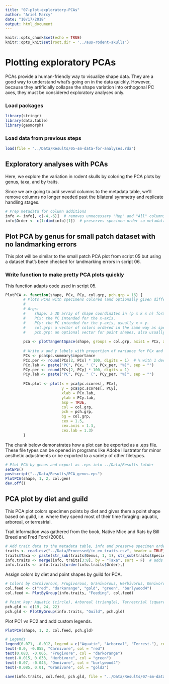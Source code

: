 ```yaml
---
title: "07-plot-exploratory-PCAs"
author: "Ariel Marcy"
date: "10/17/2018"
output: html_document
---
```


```r
knitr::opts_chunk$set(echo = TRUE)
knitr::opts_knit$set(root.dir = '../aus-rodent-skulls')
```

# Plotting exploratory PCAs
PCAs provide a human-friendly way to visualize shape data. They are a good way to understand what's going on in the data quickly. However, because they artificially collapse the shape variation into orthogonal PC axes, they must be considered exploratory analyses only.

### Load packages
```r
library(stringr)
library(data.table)
library(geomorph)
```

### Load data from previous steps
```r
load(file = "../Data/Results/05-sm-data-for-analyses.rda")
```

## Exploratory analyses with PCAs
Here, we explore the variation in rodent skulls by coloring the PCA plots by genus, taxa, and by traits.

Since we are going to add several columns to the metadata table, we'll remove columns no longer needed past the bilateral symmetry and replicate handling stages. 
```r
# Prep metadata for column additions
info <- info[, c(-4,-6)]  # removes unnecessary "Rep" and "All" columns
info$Order <- c(1:dim(info)[1])  # preserves specimen order so metadata matches shape data
```

## Plot PCA by genus for small patch dataset with no landmarking errors
This plot will be similar to the small patch PCA plot from script 05 but using a dataset that's been checked for landmarking errors in script 06.

### Write function to make pretty PCA plots quickly
This function adapts code used in script 05.
```r
PlotPCA <- function(shape, PCx, PCy, col.grp, pch.grp = 16) {
        # Plots PCAs with specimens colored (and optionally given different points) according to groups, reports PC axis variation in %.
        # 
        # Args:
        #    shape: a 3D array of shape coordinates in (p x k x n) format
        #    PCx: the PC intended for the x-axis.
        #    PCy: the PC intended for the y-axis, usually x > y. 
        #    col.grp: a vector of colors ordered in the same way as specimens, usually made with PlotByGroup() function.
        #    pch.grp: an optional vector for point shapes, also usually made with PlotByGroup() function. Default is a filled circle.
        
        pca <- plotTangentSpace(shape, groups = col.grp, axis1 = PCx, axis2 = PCy, verbose = T)
        
        # Write x and y labels with proportion of variance for PCx and PCy
        PCs <- pca$pc.summary$importance
        PCx.per <- round(PCs[2, PCx] * 100, digits = 1)  # % with 1 decimal
        PCx.lab <- paste("PC", PCx, " (", PCx_per, "%)", sep = "")
        PCy.per <- round(PCs[2, PCy] * 100, digits = 1)
        PCy.lab <- paste("PC", PCy, " (", PCy_per, "%)", sep = "")
        
        PCA.plot <- plot(x = pca$pc.scores[, PCx],
                         y = pca$pc.scores[, PCy], 
                         xlab = PCx.lab, 
                         ylab = PCy.lab,
                         asp = TRUE,
                         col = col.grp, 
                         pch = pch.grp, 
                         bg = col.grp,
                         cex = 1.5,
                         cex.axis = 1.3, 
                         cex.lab = 1.3)
        }
```

The chunk below demonstrates how a plot can be exported as a .eps file. These file types can be opened in programs like Adobe Illustrator for minor aesthetic adjustments or be exported to a variety of other filetypes.
```r
# Plot PCA by genus and export as .eps into ../Data/Results folder
setEPS()
postscript("../Data/Results/PCA_genus.eps")
PlotPCA(shape, 1, 2, col.gen)
dev.off()
```

## PCA plot by diet and guild
This PCA plot colors specimen points by diet and gives them a point shape based on guild, i.e. where they spend most of their time foraging: aquatic, arboreal, or terrestrial.

Trait information was gathered from the book, Native Mice and Rats by Bill Breed and Fred Ford (2006). 
```r
# Add trait data to the metadata table, info and preserve specimen order
traits <- read.csv("../Data/Processed/in_ex_traits.csv", header = TRUE)
traits$Taxa <- paste(str_sub(traits$Genus, 1, 1), str_sub(traits$Species, 1, 3), sep = "_")  # make matching Taxa column
info.traits <- merge(info, traits[3:8], by = "Taxa", sort = F)  # adds only new columns from the trait data frame
info.traits <- info.traits[order(info.traits$Order),] 
```

Assign colors by diet and point shapes by guild for PCA.
```r
# Colors by Carnivorous, Frugivorous, Granivorous, Herbivorus, Omnivorous
col.feed <- c("red", "darkorange", "gold", "green", "burlywood4")
col.feed <- PlotByGroup(info.traits, "Feeding", col.feed)

# Point key: Aquatic (circle), Arboreal (triangle), Terrestrial (square)
pch.gld <- c(19, 24, 22)
pch.gld <- PlotByGroup(info.traits, "Guild", pch.gld)
```

Plot PC1 vs PC2 and add custom legends.
```r
PlotPCA(shape, 1, 2, col.feed, pch.gld)

# Legends
legend(0.071, -0.012, legend = c("Aquatic", "Arboreal", "Terrest."), col = "black", border = NULL, pch = c(21, 24, 22))
text(-0.0, -0.055, "Carnivore", col = "red")
text(0.083, -0.005, "Frugivore", col = "darkorange")
text(-0.015, 0.033, "Herbivore", col = "green")
text(-0.07, -0.045, "Omnivore", col = "burlywood4")
text(-0.085, 0.01, "Granivore", col = "gold2")
```

```r
save(info.traits, col.feed, pch.gld, file = "../Data/Results/07-sm-data-w-traits.rda")
```